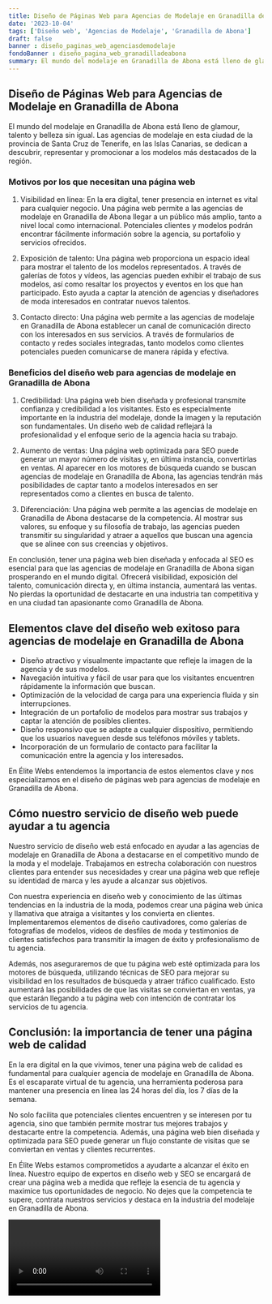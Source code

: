 ```yaml
---
title: Diseño de Páginas Web para Agencias de Modelaje en Granadilla de Abona
date: '2023-10-04'
tags: ['Diseño web', 'Agencias de Modelaje', 'Granadilla de Abona']
draft: false
banner : diseño_paginas_web_agenciasdemodelaje
fondoBanner : diseño_pagina_web_granadilladeabona
summary: El mundo del modelaje en Granadilla de Abona está lleno de glamour, talento y belleza sin igual. Las agencias de modelaje en esta ciudad de la provincia de Santa Cruz de Tenerife, en las Islas Canarias, se dedican a descubrir, representar y promocionar a los modelos más destacados de la región.
---
```


## Diseño de Páginas Web para Agencias de Modelaje en Granadilla de Abona

El mundo del modelaje en Granadilla de Abona está lleno de glamour, talento y belleza sin igual. Las agencias de modelaje en esta ciudad de la provincia de Santa Cruz de Tenerife, en las Islas Canarias, se dedican a descubrir, representar y promocionar a los modelos más destacados de la región.

### Motivos por los que necesitan una página web

1. Visibilidad en línea: En la era digital, tener presencia en internet es vital para cualquier negocio. Una página web permite a las agencias de modelaje en Granadilla de Abona llegar a un público más amplio, tanto a nivel local como internacional. Potenciales clientes y modelos podrán encontrar fácilmente información sobre la agencia, su portafolio y servicios ofrecidos.

2. Exposición de talento: Una página web proporciona un espacio ideal para mostrar el talento de los modelos representados. A través de galerías de fotos y vídeos, las agencias pueden exhibir el trabajo de sus modelos, así como resaltar los proyectos y eventos en los que han participado. Esto ayuda a captar la atención de agencias y diseñadores de moda interesados en contratar nuevos talentos.

3. Contacto directo: Una página web permite a las agencias de modelaje en Granadilla de Abona establecer un canal de comunicación directo con los interesados en sus servicios. A través de formularios de contacto y redes sociales integradas, tanto modelos como clientes potenciales pueden comunicarse de manera rápida y efectiva.

### Beneficios del diseño web para agencias de modelaje en Granadilla de Abona

1. Credibilidad: Una página web bien diseñada y profesional transmite confianza y credibilidad a los visitantes. Esto es especialmente importante en la industria del modelaje, donde la imagen y la reputación son fundamentales. Un diseño web de calidad reflejará la profesionalidad y el enfoque serio de la agencia hacia su trabajo.

2. Aumento de ventas: Una página web optimizada para SEO puede generar un mayor número de visitas y, en última instancia, convertirlas en ventas. Al aparecer en los motores de búsqueda cuando se buscan agencias de modelaje en Granadilla de Abona, las agencias tendrán más posibilidades de captar tanto a modelos interesados en ser representados como a clientes en busca de talento.

3. Diferenciación: Una página web permite a las agencias de modelaje en Granadilla de Abona destacarse de la competencia. Al mostrar sus valores, su enfoque y su filosofía de trabajo, las agencias pueden transmitir su singularidad y atraer a aquellos que buscan una agencia que se alinee con sus creencias y objetivos.

En conclusión, tener una página web bien diseñada y enfocada al SEO es esencial para que las agencias de modelaje en Granadilla de Abona sigan prosperando en el mundo digital. Ofrecerá visibilidad, exposición del talento, comunicación directa y, en última instancia, aumentará las ventas. No pierdas la oportunidad de destacarte en una industria tan competitiva y en una ciudad tan apasionante como Granadilla de Abona.

<GifSeo />

<Cta />

## Elementos clave del diseño web exitoso para agencias de modelaje en Granadilla de Abona

- Diseño atractivo y visualmente impactante que refleje la imagen de la agencia y de sus modelos.
- Navegación intuitiva y fácil de usar para que los visitantes encuentren rápidamente la información que buscan.
- Optimización de la velocidad de carga para una experiencia fluida y sin interrupciones.
- Integración de un portafolio de modelos para mostrar sus trabajos y captar la atención de posibles clientes.
- Diseño responsivo que se adapte a cualquier dispositivo, permitiendo que los usuarios naveguen desde sus teléfonos móviles y tablets.
- Incorporación de un formulario de contacto para facilitar la comunicación entre la agencia y los interesados.

En Élite Webs entendemos la importancia de estos elementos clave y nos especializamos en el diseño de páginas web para agencias de modelaje en Granadilla de Abona.

## Cómo nuestro servicio de diseño web puede ayudar a tu agencia

Nuestro servicio de diseño web está enfocado en ayudar a las agencias de modelaje en Granadilla de Abona a destacarse en el competitivo mundo de la moda y el modelaje. Trabajamos en estrecha colaboración con nuestros clientes para entender sus necesidades y crear una página web que refleje su identidad de marca y les ayude a alcanzar sus objetivos.

Con nuestra experiencia en diseño web y conocimiento de las últimas tendencias en la industria de la moda, podemos crear una página web única y llamativa que atraiga a visitantes y los convierta en clientes. Implementaremos elementos de diseño cautivadores, como galerías de fotografías de modelos, vídeos de desfiles de moda y testimonios de clientes satisfechos para transmitir la imagen de éxito y profesionalismo de tu agencia.

Además, nos aseguraremos de que tu página web esté optimizada para los motores de búsqueda, utilizando técnicas de SEO para mejorar su visibilidad en los resultados de búsqueda y atraer tráfico cualificado. Esto aumentará las posibilidades de que las visitas se conviertan en ventas, ya que estarán llegando a tu página web con intención de contratar los servicios de tu agencia.

## Conclusión: la importancia de tener una página web de calidad

En la era digital en la que vivimos, tener una página web de calidad es fundamental para cualquier agencia de modelaje en Granadilla de Abona. Es el escaparate virtual de tu agencia, una herramienta poderosa para mantener una presencia en línea las 24 horas del día, los 7 días de la semana.

No solo facilita que potenciales clientes encuentren y se interesen por tu agencia, sino que también permite mostrar tus mejores trabajos y destacarte entre la competencia. Además, una página web bien diseñada y optimizada para SEO puede generar un flujo constante de visitas que se conviertan en ventas y clientes recurrentes.

En Élite Webs estamos comprometidos a ayudarte a alcanzar el éxito en línea. Nuestro equipo de expertos en diseño web y SEO se encargará de crear una página web a medida que refleje la esencia de tu agencia y maximice tus oportunidades de negocio. No dejes que la competencia te supere, contrata nuestros servicios y destaca en la industria del modelaje en Granadilla de Abona.

<Video />

<CtaBot job='Agencias de Modelaje' city='Granadilla de Abona'/>

<Gmaps query='Granadilla de Abona+españa+maps' />